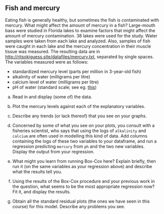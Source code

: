 ## Fish and mercury

Eating fish is generally healthy, but sometimes the fish is contaminated with mercury. What might affect the amount of mercury in a fish? Large-mouth bass were studied in Florida lakes to examine factors that might affect the amount of mercury contamination. 38 lakes were used for the study. Water samples were taken from each lake and analyzed. Also, samples of fish were caught in each lake and the mercury concentration in their muscle tissue was measured. The resulting data are in [http://ritsokiguess.site/datafiles/mercury.txt](http://ritsokiguess.site/datafiles/mercury.txt), separated by single spaces. The variables measured were as follows:

-   standardized mercury level (parts per million in 3-year-old fish)
-   alkalinity of water (milligrams per litre)
-   calcium level of water (milligrams per litre)
-   pH of water (standard scale; see eg. [this](https://www.usgs.gov/special-topic/water-science-school/science/ph-and-water?qt-science_center_objects=0#qt-science_center_objects))



(a) Read in and display (some of) the data.



(b) Plot the mercury levels against each of the explanatory variables.



(c) Describe any trends (or lack thereof) that you see on your graphs.



(d) Concerned by some of what you see on your plots, you consult with a fisheries scientist, who says that using the logs of `alkalinity` and `calcium` are often used in modelling this kind of data. Add columns containing the logs of these two variables to your dataframe, and run a regression predicting `mercury` from `ph` and the two new variables. Display the output from your regression.



(e) What might you learn from running Box-Cox here? Explain briefly, then run it (on the same variables as your regression above) and describe what the results tell you.



(f) Using the results of the Box-Cox procedure and your previous work in the question, what seems to be the most appropriate regression now? Fit it, and display the results. 



(g) Obtain all the standard residual plots (the ones we have seen in this course) for this model. Describe any problems you see.



